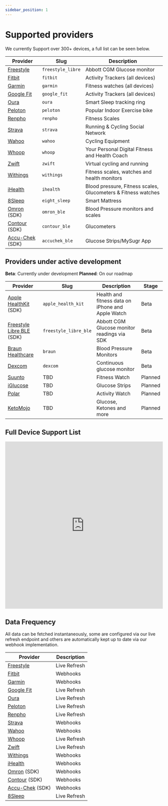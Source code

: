 ```yaml
---
sidebar_position: 1
---
```


# Supported providers

We currently Support over 300+ devices, a full list can be seen below.

| Provider                                             | Slug              | Description                                                   |
| ---------------------------------------------------- | ----------------- | ------------------------------------------------------------- |
| [Freestyle](https://www.freestylelibre.co.uk/libre/) | `freestyle_libre` | Abbott CGM Glucose monitor                                    |
| [Fitbit](https://www.fitbit.com/global/uk/home)      | `fitbit`          | Activity Trackers (all devices)                               |
| [Garmin](https://www.garmin.com)                     | `garmin`          | Fitness watches (all devices)                                 |
| [Google Fit](https://www.google.com/fit/)            | `google_fit`      | Activity Trackers (all devices)                               |
| [Oura](https://ouraring.com)                         | `oura`            | Smart Sleep tracking ring                                     |
| [Peloton](https://www.onepeloton.com)                | `peloton`         | Popular Indoor Exercise bike                                  |
| [Renpho](https://renpho.com)                         | `renpho`          | Fitness Scales                                                |
| [Strava](https://www.strava.com)                     | `strava`          | Running & Cycling Social Network                              |
| [Wahoo](https://wahoofitness.com)                    | `wahoo`           | Cycling Equipment                                             |
| [Whoop](https://www.whoop.com)                       | `whoop`           | Your Personal Digital Fitness and Health Coach                |
| [Zwift](https://zwift.com)                           | `zwift`           | Virtual cycling and running                                   |
| [Withings](https://www.withings.com)                 | `withings`        | Fitness scales, watches and health monitors                   |
| [iHealth](https://ihealthlabs.com)                   | `ihealth`         | Blood pressure, Fitness scales, Glucometers & Fitness watches |
| [8Sleep](https://www.eightsleep.com)                 | `eight_sleep`     | Smart Mattress                                                |
| [Omron](https://www.omron-healthcare.com) (SDK)      | `omron_ble`       | Blood Pressure monitors and scales                            |
| [Contour](https://www.diabetes.ascensia.com) (SDK)   | `contour_ble`     | Glucometers                                                   |
| [Accu-Chek](https://www.accu-chek.com) (SDK)         | `accuchek_ble`    | Glucose Strips/MySugr App                                     |

## Providers under active development

**Beta**: Currently under development
**Planned**: On our roadmap

| Provider                                                             | Slug                  | Description                                       | Stage   |
| -------------------------------------------------------------------- | --------------------- | ------------------------------------------------- | ------- |
| [Apple HealthKit](https://www.apple.com/uk/ios/health/) (SDK)        | `apple_health_kit`    | Health and fitness data on iPhone and Apple Watch | Beta    |
| [Freestyle Libre BLE](https://www.freestylelibre.co.uk/libre/) (SDK) | `freestyle_libre_ble` | Abbott CGM Glucose monitor readings via SDK       | Beta    |
| [Braun Healthcare](https://www.braunhealthcare.com)                  | `braun`               | Blood Pressure Monitors                           | Beta    |
| [Dexcom](https://www.dexcom.com)                                     | `dexcom`              | Continuous glucose monitor                        | Beta    |
| [Suunto](https://www.suunto.com)                                     | TBD                   | Fitness Watch                                     | Planned |
| [iGlucose](https://smartmeterrpm.com/iglucose/)                      | TBD                   | Glucose Strips                                    | Planned |
| [Polar](https://www.polar.com)                                       | TBD                   | Activity Watch                                    | Planned |
| [KetoMojo](https://keto-mojo.com)                                    | TBD                   | Glucose, Ketones and more                         | Planned |

## Full Device Support List

<iframe
  src="https://airtable.com/embed/shrnlG3Z7tunKuUwh/tblRcat09AWv1Aj7L/viwgVLLG0uqKB0vbi"
  frameborder="0"
  allowfullscreen="true"
  width="100%"
  height="533"
>
  {" "}
</iframe>

## Data Frequency

All data can be fetched instantaneously, some are configured via our live refresh endpoint and others are automatically kept up to date via our webhook implementation.

| Provider                                             | Description  |
| ---------------------------------------------------- | ------------ |
| [Freestyle](https://www.freestylelibre.co.uk/libre/) | Live Refresh |
| [Fitbit](https://www.fitbit.com/global/uk/home)      | Webhooks     |
| [Garmin](https://www.garmin.com)                     | Webhooks     |
| [Google Fit](https://www.google.com/fit/)            | Live Refresh |
| [Oura](https://ouraring.com)                         | Live Refresh |
| [Peloton](https://www.onepeloton.com)                | Live Refresh |
| [Renpho](https://renpho.com)                         | Live Refresh |
| [Strava](https://www.strava.com)                     | Webhooks     |
| [Wahoo](https://wahoofitness.com)                    | Webhooks     |
| [Whoop](https://www.whoop.com)                       | Live Refresh |
| [Zwift](https://zwift.com)                           | Live Refresh |
| [Withings](https://www.withings.com)                 | Webhooks     |
| [iHealth](https://ihealthlabs.com)                   | Webhooks     |
| [Omron](https://www.omron-healthcare.com) (SDK)      | Webhooks     |
| [Contour](https://www.diabetes.ascensia.com) (SDK)   | Webhooks     |
| [Accu-Chek](https://www.accu-chek.com) (SDK)         | Webhooks     |
| [8Sleep](https://www.eightsleep.com)                 | Live Refresh |
